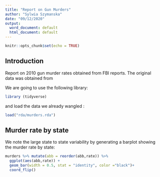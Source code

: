 ```yaml
---
title: "Report on Gun Murders"
author: "Sylwia Szymanska"
date: "09/12/2020"
output:
  word_document: default
  html_document: default
---
```


```r
knitr::opts_chunk$set(echo = TRUE)
```
## Introduction

Report on 2010 gun murder rates obtained from FBI reports. The original data was obtained from



We are going to use the following library:


```r
library (tidyverse)
```
and load the data we already wangled : 

```r
load("rda/murders.rda")

```

## Murder rate by state 

We note the large state to state variability by generating a barplot showing the murder rate by state: 



```r
murders %>% mutate(abb = reorder(abb,rate)) %>%
  ggplot(aes(abb,rate)) +
  geom_bar(width = 0.5, stat = "identity", color ="black")+
  coord_flip()

```


